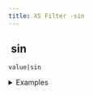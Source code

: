 ```yaml
---
title: XS Filter -sin
---
```


## <img src="../assets/docuBadge (11).png" alt="" data-size="line" /> sin <a href="#xssin" id="xssin"></a>

`value|sin`

<details>

<summary>Examples</summary>

```javascript
0|sin         // Returns 0
1.5708|sin    // Returns 1
```

</details>
